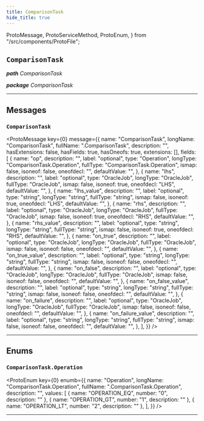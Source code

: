 ```yaml
---
title: ComparisonTask
hide_title: true
---
```


  ProtoMessage,
  ProtoServiceMethod,
  ProtoEnum,
} from "/src/components/ProtoFile";

## `ComparisonTask`

_**path** ComparisonTask_

_**package** ComparisonTask_

---

## Messages

### `ComparisonTask`

<ProtoMessage
  key={0}
  message={{
    name: "ComparisonTask",
    longName: "ComparisonTask",
    fullName: ".ComparisonTask",
    description: "",
    hasExtensions: false,
    hasFields: true,
    hasOneofs: true,
    extensions: [],
    fields: [
      {
        name: "op",
        description: "",
        label: "optional",
        type: "Operation",
        longType: "ComparisonTask.Operation",
        fullType: "ComparisonTask.Operation",
        ismap: false,
        isoneof: false,
        oneofdecl: "",
        defaultValue: "",
      },
      {
        name: "lhs",
        description: "",
        label: "optional",
        type: "OracleJob",
        longType: "OracleJob",
        fullType: "OracleJob",
        ismap: false,
        isoneof: true,
        oneofdecl: "LHS",
        defaultValue: "",
      },
      {
        name: "lhs_value",
        description: "",
        label: "optional",
        type: "string",
        longType: "string",
        fullType: "string",
        ismap: false,
        isoneof: true,
        oneofdecl: "LHS",
        defaultValue: "",
      },
      {
        name: "rhs",
        description: "",
        label: "optional",
        type: "OracleJob",
        longType: "OracleJob",
        fullType: "OracleJob",
        ismap: false,
        isoneof: true,
        oneofdecl: "RHS",
        defaultValue: "",
      },
      {
        name: "rhs_value",
        description: "",
        label: "optional",
        type: "string",
        longType: "string",
        fullType: "string",
        ismap: false,
        isoneof: true,
        oneofdecl: "RHS",
        defaultValue: "",
      },
      {
        name: "on_true",
        description: "",
        label: "optional",
        type: "OracleJob",
        longType: "OracleJob",
        fullType: "OracleJob",
        ismap: false,
        isoneof: false,
        oneofdecl: "",
        defaultValue: "",
      },
      {
        name: "on_true_value",
        description: "",
        label: "optional",
        type: "string",
        longType: "string",
        fullType: "string",
        ismap: false,
        isoneof: false,
        oneofdecl: "",
        defaultValue: "",
      },
      {
        name: "on_false",
        description: "",
        label: "optional",
        type: "OracleJob",
        longType: "OracleJob",
        fullType: "OracleJob",
        ismap: false,
        isoneof: false,
        oneofdecl: "",
        defaultValue: "",
      },
      {
        name: "on_false_value",
        description: "",
        label: "optional",
        type: "string",
        longType: "string",
        fullType: "string",
        ismap: false,
        isoneof: false,
        oneofdecl: "",
        defaultValue: "",
      },
      {
        name: "on_failure",
        description: "",
        label: "optional",
        type: "OracleJob",
        longType: "OracleJob",
        fullType: "OracleJob",
        ismap: false,
        isoneof: false,
        oneofdecl: "",
        defaultValue: "",
      },
      {
        name: "on_failure_value",
        description: "",
        label: "optional",
        type: "string",
        longType: "string",
        fullType: "string",
        ismap: false,
        isoneof: false,
        oneofdecl: "",
        defaultValue: "",
      },
    ],
  }}
/>

---

## Enums

### `ComparisonTask.Operation`

<ProtoEnum
  key={0}
  enumb={{
    name: "Operation",
    longName: "ComparisonTask.Operation",
    fullName: ".ComparisonTask.Operation",
    description: "",
    values: [
      { name: "OPERATION_EQ", number: "0", description: "" },
      { name: "OPERATION_GT", number: "1", description: "" },
      { name: "OPERATION_LT", number: "2", description: "" },
    ],
  }}
/>

---
